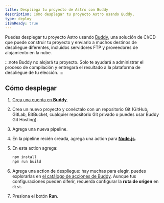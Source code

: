 ```yaml
---
title: Despliega tu proyecto de Astro con Buddy
description: Cómo desplegar tu proyecto Astro usando Buddy.
type: deploy
i18nReady: true
---
```


Puedes desplegar tu proyecto Astro usando [Buddy](https://buddy.works/), una solución de CI/CD que puede construir tu proyecto y enviarlo a muchos destinos de despliegue diferentes, incluidos servidores FTP y proveedores de alojamiento en la nube.

:::note
Buddy no alojará tu proyecto. Solo te ayudará a administrar el proceso de compilación y entregará el resultado a la plataforma de despliegue de tu elección.
:::

## Cómo desplegar

1. [Crea una cuenta en **Buddy**](https://buddy.works/sign-up).
2. Crea un nuevo proyecto y conéctalo con un repositorio Git (GitHub, GitLab, BitBucket, cualquier repositorio Git privado o puedes usar Buddy Git Hosting).
3. Agrega una nueva pipeline.
4. En la pipeline recién creada, agrega una action para **[Node.js](https://buddy.works/actions/node-js)**.
5. En esta action agrega:

   ```bash
   npm install
   npm run build
   ```

6. Agrega una action de despliegue: hay muchas para elegir, puedes explorarlas en [el catálogo de acciones de Buddy](https://buddy.works/actions). Aunque tus configuraciones pueden diferir, recuerda configurar la **ruta de origen** en `dist`.
7. Presiona el botón **Run**.

